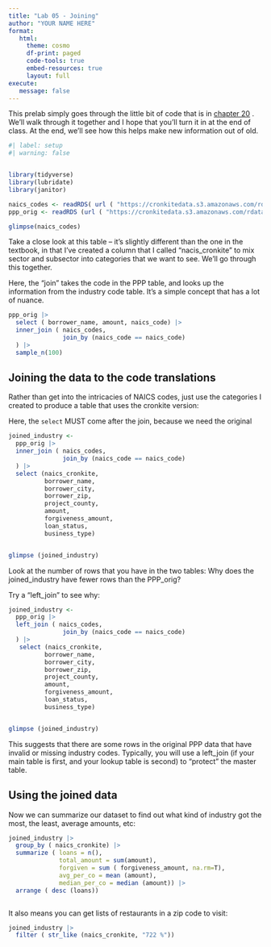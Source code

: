 ```yaml
---
title: "Lab 05 - Joining"
author: "YOUR NAME HERE"
format: 
   html: 
     theme: cosmo
     df-print: paged
     code-tools: true
     embed-resources: true
     layout: full
execute: 
   message: false
---
```


This prelab simply goes through the little bit of code that is in [chapter 20](https://cronkitedata.github.io/djtextbook/r-verb-join.html) . We'll walk through it together and I hope that you'll turn it in at the end of class. At the end, we'll see how this helps make new information out of old.

```r
#| label: setup
#| warning: false


library(tidyverse)
library(lubridate)
library(janitor)


```

```r

naics_codes <- readRDS( url ( "https://cronkitedata.s3.amazonaws.com/rdata/naics_lookup.RDS"))
ppp_orig <- readRDS (url ( "https://cronkitedata.s3.amazonaws.com/rdata/ppp_az_loans.RDS"))

glimpse(naics_codes)

```

Take a close look at this table -- it's slightly different than the one in the textbook, in that I've created a column that I called "nacis_cronkite" to mix sector and subsector into categories that we want to see. We'll go through this together.

Here, the "join" takes the code in the PPP table, and looks up the information from the industry code table. It's a simple concept that has a lot of nuance.

```r


ppp_orig |> 
  select ( borrower_name, amount, naics_code) |> 
  inner_join ( naics_codes, 
               join_by (naics_code == naics_code) 
  ) |> 
  sample_n(100) 


```

## Joining the data to the code translations

Rather than get into the intricacies of NAICS codes, just use the categories I created to produce a table that uses the cronkite version:

Here, the `select` MUST come after the join, because we need the original

```r


joined_industry <- 
  ppp_orig |> 
  inner_join ( naics_codes, 
               join_by (naics_code == naics_code) 
  ) |> 
  select (naics_cronkite,
          borrower_name, 
          borrower_city, 
          borrower_zip,
          project_county, 
          amount, 
          forgiveness_amount, 
          loan_status, 
          business_type) 


glimpse (joined_industry)
```

Look at the number of rows that you have in the two tables: Why does the joined_industry have fewer rows than the PPP_orig?

Try a "left_join" to see why:

```r


joined_industry <- 
  ppp_orig |> 
  left_join ( naics_codes, 
               join_by (naics_code == naics_code) 
  ) |> 
   select (naics_cronkite,
          borrower_name, 
          borrower_city, 
          borrower_zip,
          project_county, 
          amount, 
          forgiveness_amount, 
          loan_status, 
          business_type) 


glimpse (joined_industry)


```

This suggests that there are some rows in the original PPP data that have invalid or missing industry codes. Typically, you will use a left_join (if your main table is first, and your lookup table is second) to "protect" the master table.

## Using the joined data

Now we can summarize our dataset to find out what kind of industry got the most, the least, average amounts, etc:

```r

joined_industry |> 
  group_by ( naics_cronkite) |> 
  summarize ( loans = n(), 
              total_amount = sum(amount), 
              forgiven = sum ( forgiveness_amount, na.rm=T), 
              avg_per_co = mean (amount), 
              median_per_co = median (amount)) |> 
  arrange ( desc (loans))



```

It also means you can get lists of restaurants in a zip code to visit:

```r

joined_industry |> 
  filter ( str_like (naics_cronkite, "722 %"))




```
